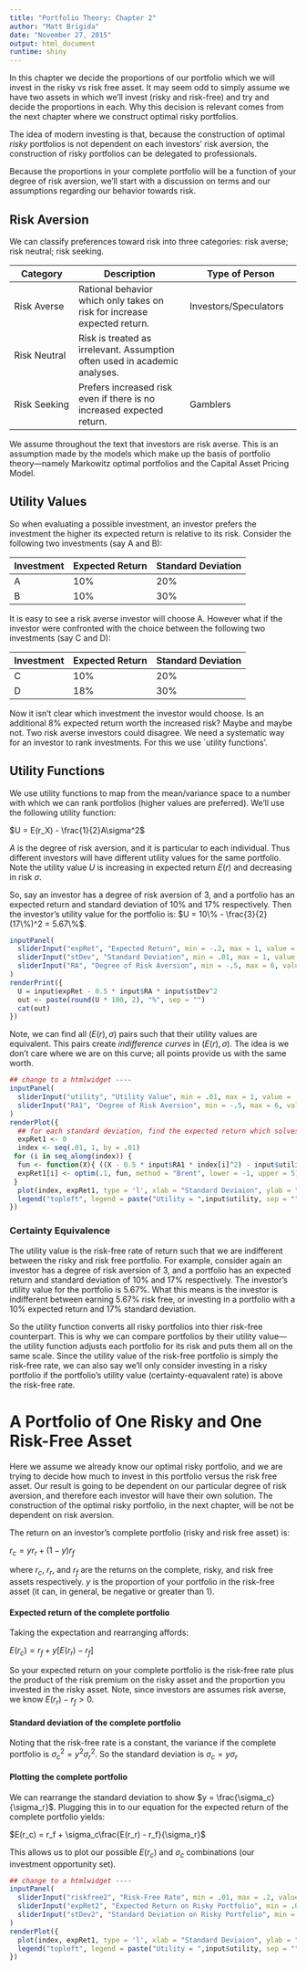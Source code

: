 ```yaml
---
title: "Portfolio Theory: Chapter 2"
author: "Matt Brigida"
date: "November 27, 2015"
output: html_document
runtime: shiny
---
```


In this chapter we decide the proportions of our portfolio which we will invest in the risky vs risk free asset.  It may seem odd to simply assume we have two assets in which we'll invest (risky and risk-free) and try and decide the proportions in each.  Why this decision is relevant comes from the next chapter where we construct optimal risky portfolios.

The idea of modern investing is that, because the construction of optimal *risky* portfolios is not dependent on each investors' risk aversion, the construction of risky portfolios can be delegated to professionals.  


Because the proportions in your complete portfolio will be a function of your degree of risk aversion, we'll start with a discussion on terms and our assumptions regarding our behavior towards risk.

## Risk Aversion

We can classify preferences toward risk into three categories: risk averse; risk neutral; risk seeking. 

| Category |  Description          | Type of Person |
|----------|-----------------|-----------------|
| Risk Averse | Rational behavior which only takes on risk for increase expected return. | Investors/Speculators |
| Risk Neutral |  Risk is treated as irrelevant. Assumption often used in academic analyses. | |
| Risk Seeking | Prefers increased risk even if there is no increased expected return. | Gamblers | 

We assume throughout the text that investors are risk averse.  This is an assumption made by the models which make up the basis of portfolio theory---namely Markowitz optimal portfolios and the Capital Asset Pricing Model. 

## Utility Values

So when evaluating a possible investment, an investor prefers the investment the higher its expected return is relative to its risk. Consider the following two investments (say A and B): 

| Investment | Expected Return | Standard Deviation |
|-----|------|------|
| A | 10\% | 20\% |
| B | 10\% | 30\% |

It is easy to see a risk averse investor will choose A.  However what if the investor were confronted with the choice between the following two investments (say C and D):

| Investment | Expected Return | Standard Deviation |
|-----|------|------|
| C | 10\% | 20\% |
| D | 18\% | 30\% |

Now it isn't clear which investment the investor would choose.  Is an additional 8\% expected return worth the increased risk? Maybe and maybe not.  Two risk averse investors could disagree.  We need a systematic way for an investor to rank investments.  For this we use `utility functions'. 

## Utility Functions

We use utility functions to map from the mean/variance space to a number with which we can rank portfolios (higher values are preferred).  We'll use the following utility function:

$U = E(r_X) - \frac{1}{2}A\sigma^2$

$A$ is the degree of risk aversion, and it is particular to each individual.  Thus different investors will have different utility values for the same portfolio.  Note the utility value $U$ is increasing in expected return $E(r)$ and decreasing in risk $\sigma$.

So, say an investor has a degree of risk aversion of 3, and a portfolio has an expected return and standard deviation of 10\% and 17\% respectively.  Then the investor's utility value for the portfolio is: $U = 10\% - \frac{3}{2}(17\%)^2 = 5.67\%$.


```r
inputPanel(
  sliderInput("expRet", "Expected Return", min = -.2, max = 1, value = .15),
  sliderInput("stDev", "Standard Deviation", min = .01, max = 1, value = .2),
  sliderInput("RA", "Degree of Risk Aversion", min = -.5, max = 6, value = 4)
)
renderPrint({
  U = input$expRet - 0.5 * input$RA * input$stDev^2
  out <- paste(round(U * 100, 2), "%", sep = "")
  cat(out)
})
```


Note, we can find all $(E(r), \sigma)$ pairs such that their utility values are equivalent.  This pairs create *indifference curves* in $(E(r), \sigma)$.  The idea is we don't care where we are on this curve; all points provide us with the same worth.

```r
## change to a htmlwidget ----
inputPanel(
  sliderInput("utility", "Utility Value", min = .01, max = 1, value = .08),
  sliderInput("RA1", "Degree of Risk Aversion", min = -.5, max = 6, value = 2)
)
renderPlot({
  ## for each standard deviation, find the expected return which solves for the utility value
  expRet1 <- 0
  index <- seq(.01, 1, by = .01)
 for (i in seq_along(index)) {
  fun <- function(X){ ((X - 0.5 * input$RA1 * index[i]^2) - input$utility)^2 }
  expRet1[i] <- optim(.1, fun, method = "Brent", lower = -1, upper = 5)$par
 }
  plot(index, expRet1, type = 'l', xlab = "Standard Deviaion", ylab = "Expected Return", lwd = 4, col = 3)
  legend("topleft", legend = paste("Utility = ",input$utility, sep = ""), col = 3, lty = 1, lwd = 4)
})
```

### Certainty Equivalence

The utility value is the risk-free rate of return such that we are indifferent between the risky and risk free portfolio.  For example, consider again an investor has a degree of risk aversion of 3, and a portfolio has an expected return and standard deviation of 10\% and 17\% respectively.  The investor's utility value for the portfolio is 5.67\%.  What this means is the investor is indifferent between earning 5.67\% risk free, or investing in a portfolio with a 10\% expected return and 17\% standard deviation. 

So the utility function converts all risky portfolios into thier risk-free counterpart.  This is why we can compare portfolios by their utility value---the utility function adjusts each portfolio for its risk and puts them all on the same scale.  Since the utility value of the risk-free portfolio is simply the risk-free rate, we can also say we'll only consider investing in a risky portfolio if the portfolio's utility value (certainty-equavalent rate) is above the risk-free rate.

# A Portfolio of One Risky and One Risk-Free Asset

Here we assume we already know our optimal risky portfolio, and we are trying to decide how much to invest in this portfolio versus the risk free asset.  Our result is going to be dependent on our particular degree of risk aversion, and therefore each investor will have their own solution.  The construction of the optimal risky portfolio, in the next chapter, will be not be dependent on risk aversion.

The return on an investor's complete portfolio (risky and risk free asset) is:

$r_c = yr_r + (1-y)r_f$

where $r_c$, $r_r$, and $r_f$ are the returns on the complete, risky, and risk free assets respectively.  $y$ is the proportion of your portfolio in the risk-free asset (it can, in general, be negative or greater than 1).  

#### Expected return of the complete portfolio

Taking the expectation and rearranging affords:

$E(r_c) = r_f + y[E(r_r) - r_f]$

So your expected return on your complete portfolio is the risk-free rate plus the product of the risk premium on the risky asset and the proportion you invested in the risky asset.  Note, since investors are assumes risk averse, we know $E(r_r) - r_f > 0$.

#### Standard deviation of the complete portfolio

Noting that the risk-free rate is a constant, the variance if the complete portfolio is $\sigma_c^2 = y^2\sigma_r^2$.  So the standard deviation is $\sigma_c = y\sigma_r$

#### Plotting the complete portfolio

We can rearrange the standard deviation to show $y = \frac{\sigma_c}{\sigma_r}$.  Plugging this in to our equation for the expected return of the complete portfolio yields:

$E(r_c) = r_f + \sigma_c\frac{E(r_r) - r_f}{\sigma_r}$

This allows us to plot our possible $E(r_c)$ and $\sigma_c$ combinations (our investment opportunity set).  

```r
## change to a htmlwidget ----
inputPanel(
  sliderInput("riskfree2", "Risk-Free Rate", min = .01, max = .2, value = .02),
  sliderInput("expRet2", "Expected Return on Risky Portfolio", min = .01, max = .6, value = .08),
  sliderInput("stDev2", "Standard Deviation on Risky Portfolio", min = .01, max = .6, value = .14)
)
renderPlot({
  plot(index, expRet1, type = 'l', xlab = "Standard Deviaion", ylab = "Expected Return", lwd = 4, col = 3)
  legend("topleft", legend = paste("Utility = ",input$utility, sep = ""), col = 3, lty = 1, lwd = 4)
})
```